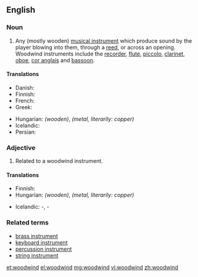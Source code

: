 ==English==

===Noun===
{{en-noun}}

# {{musical instruments}} Any (mostly wooden) [[musical instrument]] which produce sound by the player blowing into them, through a [[reed]], or across an opening. Woodwind instruments include the [[recorder]], [[flute]], [[piccolo]], [[clarinet]], [[oboe]], [[cor anglais]] and [[bassoon]].

====Translations====
{{trans-top|musical instrument}}
* Danish: {{t-|da|træblæser}}
* Finnish: {{t+|fi|puupuhallin}}
* French: {{t+|fr|bois}}
* Greek: {{t-|el|ξύλινα πνευστά|n|p|tr=xýlina pnefstá|sc=Grek}}
{{trans-mid}}
* Hungarian: {{t-|hu|fafúvós}} ''(wooden)'',  {{t-|hu|rézfúvós}} ''(metal, literarily: copper)''
* Icelandic: {{t-|is|tréblásturshljóðfæri|n}}
* Persian: {{t-|fa|ساز بادی|tr=sâz-e bâdi|sc=fa-Arab}}
{{trans-bottom}}

===Adjective===
{{en-adj|-}}

# Related to a woodwind instrument.

====Translations====
{{trans-top|related to a woodwind instrument}}
* Finnish: {{t+|fi|puupuhallin|alt=puupuhallin-}}
* Hungarian: {{t-|hu|fafúvós}} ''(wooden)'',  {{t-|hu|rézfúvós}} ''(metal, literarily: copper)''
{{trans-mid}}
* Icelandic: {{t-|is|tréblásturshljóðfæra}}-, {{t-|is|tréblásara}}-
{{trans-bottom}}

===Related terms===
* [[brass instrument]]
* [[keyboard instrument]]
* [[percussion instrument]]
* [[string instrument]]

[[et:woodwind]]
[[el:woodwind]]
[[mg:woodwind]]
[[vi:woodwind]]
[[zh:woodwind]]